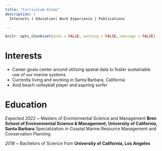 ```yaml
---
title: "Curriculum Vitae"
description: |
  Interests | Education| Work Experience | Publications

---
```


```r
knitr::opts_chunk$set(echo = FALSE, warning = FALSE, message = FALSE)
```


# Interests

 * Career goals center around utilizing spatial data to foster sustainable use of our marine systems
 * Currently living and working in Santa Barbara, California
 * Avid beach volleyball player and aspiring surfer
 
# Education

  *Expected 2022* ~ Masters of Environmental Science and Management **Bren School of Environmental Science & Management, University of California, Santa Barbara** Specialization in Coastal Marine Resource Management and Conservation Planning
  
  *2018*  ~ Bachelors of Science from **University of California, Los Angeles**
  
  






